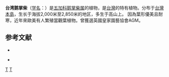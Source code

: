 {{Speciesbox 
| genus = Schefflera
| species = taiwaniana
| image = Schefflera taiwaniana.jpg
| authority = ([[中井猛之进|Nakai]]) Kanehira
}}

'''台湾鹅掌柴'''（[[学名|学名]]：{{lang|la|''Schefflera taiwaniana''}}）是[[五加科|五加科]][[鹅掌柴属|鹅掌柴属]]的植物，是[[台灣|台灣]]的特有植物。分布于[[台灣島|台灣本島]]，生长于海拔2,000米至2,850米的地区，多生于高山上。
因為葉形優美且耐寒，近年來歐美有人繁殖當觀葉植物。曾獲選英國皇家園藝協會AGM。

== 参考文献 ==
<div class="references-small">
* {{cite web| url = https://www.rhs.org.uk/Plants/205225/i-Schefflera-taiwaniana-i/Details?returnurl=%2Fplants%2Fsearch-results%3Fform-mode%3Dfalse%26query%3DSchefflera| title = Schefflera taiwaniana AGM| access-date = 2017-04-08| archive-date = 2017-04-09| archive-url = https://web.archive.org/web/20170409021208/https://www.rhs.org.uk/Plants/205225/i-Schefflera-taiwaniana-i/Details?returnurl=%2Fplants%2Fsearch-results%3Fform-mode%3Dfalse%26query%3DSchefflera| dead-url = no}}
</div>
<div class="references-small">
* {{cite web| url =http://www.bioinfo.cn/db05/KmzwSpecies.php?action=view&id=1339| title =台湾鹅掌柴| work =《中国高等植物数据库全库》| publisher =中国科学院微生物研究所| author =昆明植物研究所| accessdate =2009-02-22| deadurl =yes| archiveurl =https://web.archive.org/web/20160305040547/http://www.bioinfo.cn/db05/KmzwSpecies.php?action=view&id=1339| archivedate =2016-03-05}}
</div>
{{Taxonbar|from=Q5415084}}

[[Category:鹅掌柴属|T]]
[[Category:台灣植物|T]]